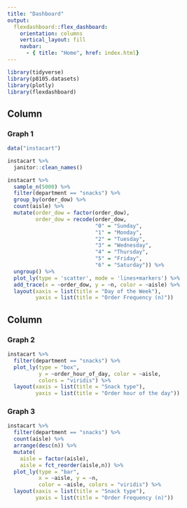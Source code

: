 ```yaml
---
title: "Dashboard"
output: 
  flexdashboard::flex_dashboard:
    orientation: columns
    vertical_layout: fill
    navbar:
      - { title: "Home", href: index.html}
---
```


```r
library(tidyverse)
library(p8105.datasets)
library(plotly)
library(flexdashboard)
```


Column {data-width=650}
-----------------------------------------------------------------------

### Graph 1

```r
data("instacart")

instacart %>%
  janitor::clean_names()

instacart %>%
  sample_n(5000) %>%
  filter(department == "snacks") %>%
  group_by(order_dow) %>%
  count(aisle) %>%
  mutate(order_dow = factor(order_dow),
         order_dow = recode(order_dow,
                            "0" = "Sunday",
                            "1" = "Monday",
                            "2" = "Tuesday",
                            "3" = "Wednesday",
                            "4" = "Thursday",
                            "5" = "Friday",
                            "6" = "Saturday")) %>%
  ungroup() %>%
  plot_ly(type = 'scatter', mode = 'lines+markers') %>% 
  add_trace(x = ~order_dow, y = ~n, color = ~aisle) %>%
  layout(xaxis = list(title = "Day of the Week"),
         yaxis = list(title = "Order Frequency (n)"))
```

Column {data-width=350}
-------------------------------------

### Graph 2

```r
instacart %>% 
  filter(department == "snacks") %>% 
  plot_ly(type = "box",
          y = ~order_hour_of_day, color = ~aisle,
          colors = "viridis") %>%
  layout(xaxis = list(title = "Snack type"),
         yaxis = list(title = "Order hour of the day"))
```



### Graph 3

```r
instacart %>%
  filter(department == "snacks") %>%
  count(aisle) %>%
  arrange(desc(n)) %>%
  mutate(
    aisle = factor(aisle),
    aisle = fct_reorder(aisle,n)) %>%
  plot_ly(type = "bar",
          x = ~aisle, y = ~n, 
          color = ~aisle, colors = "viridis") %>%
  layout(xaxis = list(title = "Snack type"),
         yaxis = list(title = "Order Frequency (n)"))
```


